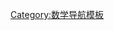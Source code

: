 {{Navbox
| name  = Polyform
| title = [[多格形]]
|listclass = hlist

| group1 = 二維平面
| list1 =
* [[多格骨牌]]
* [[一格骨牌]]
* [[二格骨牌]]
* [[三格骨牌]]
* [[四格骨牌]]
* [[五格骨牌]]
* [[六格骨牌]]
* [[七格骨牌]]
* [[八格骨牌]]
* [[九格骨牌]]
* [[十格骨牌]]

| group2 = 高維空間
| list2 =
* {{le|多流形|Polyominoid}}
* [[多立方體|多連立方體]]

| group3 = 正方形以外
| list3 =
* {{le|多等腰直角三角形|Polyabolo}}
* {{le|多30°-60°-90°三角形|Polydrafter}}
* {{le|多六邊形|Polyhex (mathematics)}}
* {{le|多正三角形|Polyiamond}}
* {{le|偽多格骨牌|Pseudo-polyomino}}
* {{le|多線段|Polystick}}
| group4 = 相關項目
| list4 = 
* [[骨牌]]
* [[西洋骨牌]]
* [[双体模型]]
* [[疊蓆]]
* [[王氏砖]]
* [[肢解國際象棋盤問題]]
* [[俄羅斯方塊]]
* [[杨表]]
* [[角鬥士棋]]
* [[索馬立方]]
* [[蛇仔骰]]
* [[七巧板]]
* {{le|Tantrix}}

| below = {{portal-inline|数学|size=tiny|text=数学}}
}}
<noinclude>
[[Category:数学导航模板]]
</noinclude>